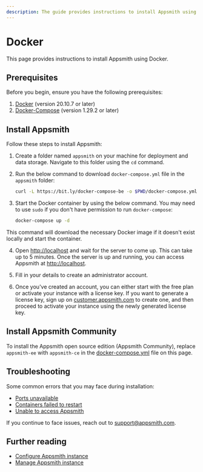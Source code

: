 ```yaml
---
description: The guide provides instructions to install Appsmith using Docker.
---
```


# Docker

This page provides instructions to install Appsmith using Docker.

<VideoEmbed host="youtube" videoId="Tde7GqE6FQQ" title="How to install Appsmith using Docker" 
caption="How to install Appsmith using Docker Compose"/> 

## Prerequisites

Before you begin, ensure you have the following prerequisites:

1. [Docker](https://docs.docker.com/get-docker/) (version 20.10.7 or later)
2. [Docker-Compose](https://docs.docker.com/compose/install/) (version 1.29.2 or later)

## Install Appsmith

Follow these steps to install Appsmith:

1. Create a folder named `appsmith` on your machine for deployment and data storage. Navigate to this folder using the `cd` command.

<a id="docker-compose-file"></a>

2. Run the below command to download `docker-compose.yml` file in the `appsmith` folder:

   ```bash
   curl -L https://bit.ly/docker-compose-be -o $PWD/docker-compose.yml
   ```

3. Start the Docker container by using the below command. You may need to use `sudo` if you don't have permission to run `docker-compose`:

   ```bash
   docker-compose up -d
   ```
This command will download the necessary Docker image if it doesn't exist locally and start the container.

4. Open [http://localhost](http://localhost) and wait for the server to come up. This can take up to 5 minutes. Once the server is up and running, you can access Appsmith at [http://localhost](http://localhost). 

5. Fill in your details to create an administrator account.

6. Once you've created an account, you can either start with the free plan or activate your instance with a license key. If you want to generate a license key, sign up on [customer.appsmith.com](https://customer.appsmith.com) to create one, and then proceed to activate your instance using the newly generated license key.

## Install Appsmith Community

To install the Appsmith open source edition (Appsmith Community), replace `appsmith-ee` with `appsmith-ce` in the [docker-compose.yml](#docker-compose-file) file on this page.

## Troubleshooting

Some common errors that you may face during installation:
* [Ports unavailable](/help-and-support/troubleshooting-guide/deployment-errors#ports-unavailable)
* [Containers failed to restart](/help-and-support/troubleshooting-guide/deployment-errors#containers-failed-to-start)
* [Unable to access Appsmith](/help-and-support/troubleshooting-guide/deployment-errors#unable-to-access-appsmith) 

If you continue to face issues, reach out to [support@appsmith.com](mailto:support@appsmith.com).

## Further reading

* [Configure Appsmith instance](/getting-started/setup/instance-configuration#configure-docker-installations)
* [Manage Appsmith instance](/getting-started/setup/instance-management/)
